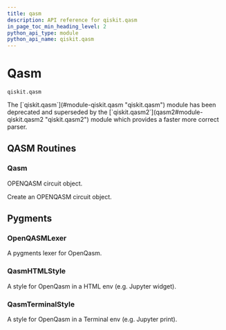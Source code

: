 ```yaml
---
title: qasm
description: API reference for qiskit.qasm
in_page_toc_min_heading_level: 2
python_api_type: module
python_api_name: qiskit.qasm
---
```


<span id="module-qiskit.qasm" />

<span id="qiskit-qasm" />

<span id="qasm-qiskit-qasm" />

# Qasm

<span id="module-qiskit.qasm" />

`qiskit.qasm`

<Admonition title="Deprecated since version 0.46.0" type="danger">
  The [`qiskit.qasm`](#module-qiskit.qasm "qiskit.qasm") module has been deprecated and superseded by the [`qiskit.qasm2`](qasm2#module-qiskit.qasm2 "qiskit.qasm2") module which provides a faster more correct parser.
</Admonition>

## QASM Routines

### Qasm

<Class id="qiskit.qasm.Qasm" github="https://github.com/qiskit/qiskit/tree/stable/0.46/qiskit/qasm/qasm.py" signature="qiskit.qasm.Qasm(filename=None, data=None)">
  OPENQASM circuit object.

  Create an OPENQASM circuit object.
</Class>

## Pygments

### OpenQASMLexer

<Class id="qiskit.qasm.OpenQASMLexer" github="https://github.com/qiskit/qiskit/tree/stable/0.46/qiskit/qasm/pygments/lexer.py" signature="qiskit.qasm.OpenQASMLexer(*args, **kwds)">
  A pygments lexer for OpenQasm.
</Class>

### QasmHTMLStyle

<Class id="qiskit.qasm.QasmHTMLStyle" github="https://github.com/qiskit/qiskit/tree/stable/0.46/qiskit/qasm/pygments/lexer.py" signature="qiskit.qasm.QasmHTMLStyle">
  A style for OpenQasm in a HTML env (e.g. Jupyter widget).
</Class>

### QasmTerminalStyle

<Class id="qiskit.qasm.QasmTerminalStyle" github="https://github.com/qiskit/qiskit/tree/stable/0.46/qiskit/qasm/pygments/lexer.py" signature="qiskit.qasm.QasmTerminalStyle">
  A style for OpenQasm in a Terminal env (e.g. Jupyter print).
</Class>

